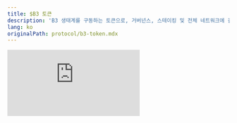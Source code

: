 ```yaml
---
title: $B3 토큰
description: 'B3 생태계를 구동하는 토큰으로, 거버넌스, 스테이킹 및 전체 네트워크에 걸쳐 가치를 제공합니다.'
lang: ko
originalPath: protocol/b3-token.mdx
---
```

<iframe className="aspect-video rounded-xl" src="https://customer-gg6qs7nm5ue94t64.cloudflarestream.com/f48e4a0798d4bd9ec81152bb21bca08b/iframe?muted=true&loop=true&autoplay=true&poster=https%3A%2F%2Fcustomer-gg6qs7nm5ue94t64.cloudflarestream.com%2Ff48e4a0798d4bd9ec81152bb21bca08b%2Fthumbnails%2Fthumbnail.jpg%3Ftime%3D%26height%3D600" title="$B3 Tokenomics" frameBorder="0" allow="accelerometer; autoplay; clipboard-write; encrypted-media; gyroscope; picture-in-picture" allowFullScreen />

<CodeGroup>

```text Contract Address
0xB3B32F9f8827D4634fE7d973Fa1034Ec9fdDB3B3
```

</CodeGroup>

이 주소를 복사하여 지갑에 \$B3을 추가하거나 DEX에서 거래하세요.

## \$B3이란 무엇인가요?

**\$B3**은 전체 B3 생태계를 구동하는 유틸리티 토큰입니다. 수평적 확장이 가능한 멀티체인 네트워크의 기반 토큰으로서 B3에서 구축된 앱체인과 애플리케이션들 간의 거버넌스, 스테이킹, 가치 전달을 가능하게 합니다.

<img
  src="/images/open-app-layer.png"
  alt="B3 Token"
  height="400"
  className="rounded-xl"
  title=""
/>

## 재미있는 포트폴리오

B3은 단순한 블록체인 인프라가 아닙니다. 우리는 대규모 잠재력을 가진 온체인 소비자 경험을 지속적으로 구축하고 있으며, 모든 목표는 **\$B3 홀더들**에게 가치를 창출하는 것입니다.

<iframe className="aspect-video rounded-xl mb-6" src="https://customer-gg6qs7nm5ue94t64.cloudflarestream.com/2102c81d7d96da927f71e023260175c9/iframe?muted=true&loop=true&autoplay=true&poster=https%3A%2F%2Fcustomer-gg6qs7nm5ue94t64.cloudflarestream.com%2F2102c81d7d96da927f71e023260175c9%2Fthumbnails%2Fthumbnail.jpg%3Ftime%3D%26height%3D600" title="$B3 Portfolio" frameBorder="0" allow="accelerometer; autoplay; clipboard-write; encrypted-media; gyroscope; picture-in-picture" allowFullScreen />

<CardGroup cols={2}>
  <Card href="https://anyspend.b3.fun">
    <img
      src="/images/anyspend-logo-white.svg"
      className="w-full bg-black aspect-video object-contain rounded-2xl p-8 mb-4"
    />

    크로스체인 결제 및 온램프.
  </Card>
  <Card href="/protocol/staking-b3">
    <img
      src="/images/b3-logo-blue-coin.avif"
      className="w-full bg-black aspect-video object-contain rounded-2xl p-8 mb-4"
    />

    스테이크하여 승리하세요.
  </Card>
  <Card href="/basement/introduction">
    <img
      src="/images/basement-logo-purple.svg"
      className="w-full bg-black aspect-video object-contain rounded-2xl p-14 mb-4"
    />

    하이퍼 캐주얼 온체인 게이밍 플랫폼.
  </Card>
  <Card href="/sdk/introduction">
    <img
      src="/images/cursor.png"
      className="w-full bg-black aspect-video object-contain rounded-2xl p-12 mb-4"
    />

    토큰 결합, 베팅 등을 위한 SDK.
  </Card>
</CardGroup>

### \$B3 토큰 구매처

<CardGroup cols={3}>
  <Card title="Coinbase" horizontal href="https://www.coinbase.com/price/b3-base">
    <img
      src="/images/coinbase-logo.svg"
      className="w-full bg-black aspect-video object-contain rounded-lg p-2 my-3"
    />

    Coinbase에서 \$B3 구매하기
  </Card>
  <Card title="Bybit" horizontal href="https://www.bybit.com/en/trade/spot/B3/USDT">
    <img
      src="/images/bybit-logo.svg"
      className="w-full bg-black aspect-video object-contain rounded-lg p-2 my-3"
    />

    Bybit에서 \$B3 거래하기
  </Card>
  <Card title="Gate.io" horizontal href="https://www.gate.io/trade/B3_USDT">
    <img
      src="/images/gateio-logo.svg"
      className="w-full bg-black aspect-video object-contain rounded-lg p-2 my-3"
    />

    Gate.io에서 \$B3 구매하기
  </Card>
  <Card title="KuCoin" horizontal href="https://trade.kucoin.com/B3-USDT?utm_source=community_partner_info">
    <img
      src="/images/kucoin-logo.avif"
      className="w-full bg-black aspect-video object-contain rounded-lg p-2 my-3"
    />

    KuCoin에서 \$B3 얻기
  </Card>
  <Card title="MEXC" horizontal href="https://www.mexc.com/exchange/B3_USDT">
    <img
      src="/images/mexc-logo.svg"
      className="w-full bg-black aspect-video object-contain rounded-lg p-2 my-3"
    />

    MEXC에서 \$B3 거래하기
  </Card>
  <Card title="Aerodrome" horizontal href="https://aerodrome.finance/swap?from=eth&to=0xb3b32f9f8827d4634fe7d973fa1034ec9fddb3b3&chain0=8453&chain1=8453">
    <img
      src="/images/aerodrome-logo.svg"
      className="w-full bg-black aspect-video object-contain rounded-lg p-2 my-3"
    />

    Aerodrome에서 \$B3 스왑하기
  </Card>
  <Card title="AlienBase" horizontal href="https://app.alienbase.xyz/?outputCurrency=0xB3B32F9f8827D4634fE7d973Fa1034Ec9fddb3B3&chainId=8453">
    <img
      src="/images/alienbase-logo.svg"
      className="w-full bg-black aspect-video object-contain rounded-lg p-2 my-3"
    />

    AlienBase에서 \$B3 거래하기
  </Card>
</CardGroup>
